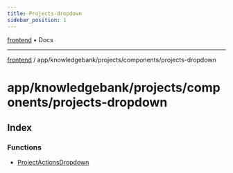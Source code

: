 ```yaml
---
title: Projects-dropdown
sidebar_position: 1
---
```


[frontend](./projects-dropdown/../../../../..) • Docs

***

[frontend](./projects-dropdown/../../../../..) / app/knowledgebank/projects/components/projects-dropdown

# app/knowledgebank/projects/components/projects-dropdown

## Index

### Functions

- [ProjectActionsDropdown](./projects-dropdown/functions/ProjectActionsDropdown)
